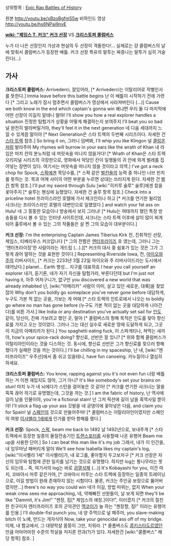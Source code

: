 상위항목 : [[Epic Rap Battles of History]]

{{{#!html
<object width="560" height="315"><param name="movie" value="http://www.youtube.com/v/xBzoBgfm55w?version=3&amp;hl=ko_KR"></param><param name="allowFullScreen" value="true"></param><param name="allowscriptaccess" value="always"></param><embed src="http://www.youtube.com/v/xBzoBgfm55w?version=3&amp;hl=ko_KR" type="application/x-shockwave-flash" width="560" height="315" allowscriptaccess="always" allowfullscreen="true"></embed></object>
}}}
원본 http://youtu.be/xBzoBgfm55w
비하인드 영상 http://youtu.be/hs6NPai9nvE

'''[[wiki: "제임스 T. 커크" 커크 선장]]''' VS '''[[크리스토퍼 콜럼버스]]'''

누가 더 나은 선장인지 가상과 현실의 두 선장이 격돌한다!...
실제로는 걍 콜럼버스의 날에 맞춰서 콜럼버스가 등장한 배틀.
커크 선장 특유의 말투는 짜증나는 말투가 심히 거슬린다(...)

== 가사 ==
'''크리스토퍼 콜럼버스:'''
Arrivederci,
잘있어라, [* Arrivederci는 이탈리어로 작별인사를 뜻한다.]
Imma leave before this battle begins
난 이 배틀이 시작하기 전에 가련다 [* 그리고 노래가 잠시 멈추면서 콜럼버스가 영상에서 사라져버린다 (...)]
Cause we both know in the end which captain's gonna win
왜냐면 우리 둘 다 마지막에 어떤 선장이 이길지 알테니 말야!
I'll show you how a real explorer handles a situation
진정한 탐험가가 상황을 어떻게 해결하는지 보여주지
I'll beat you so bad 
널 완전히 발라버릴거야,
they'll feel it in the next generation
네 다음 세대까지 느낄 수 있게끔 말이야 [* Next Generation은 스타 트렉의 두번째 시리즈이다. 자세한 건 [[스타 트렉]] 참조.]
So bring it on, 
그러니 덤벼봐,
I'll whip you like Klingon
널 [[클링온]]처럼 발라주마 
My rhymes will burrow in your ears like the wrath of Khan
내 라임은 마치 칸의 분노처럼 네 머릿속을 떠나지 않을거다! [* Wrath of Khan은 스타 트렉 오리지널 시리즈의 극장판으로, 영화에서 악당인 칸이 일행들의 귀 안에 외게 벌레를 집어넣는 장면이 있다. 여기서는 머릿속을 떠나지 않을 것이라고 의역.]
I've got a neck chop for Spock, 
[[스팍]]에겐 목당수를, [* 스팍 같은 [[벌칸]]들의 능력 중 하나인 너브 핀치를 뜻하는 것. 목과 어깨 사이의 어떤 부분을 누르면 상대는 쓰러지게 된다. 자세한 건 [[벌칸]] 항목 참조.]
I'll put my sword through Sulu
[wiki:"히카루 술루" 술루]에겐 칼을 꽃아주지 [* 술루는 펜싱에 능했었다. 자세한 건 술루 항목 참조.]
Check into a priceline hotel 
프라이스라인 호텔에 가서 체크인이나 하고 [* 커크를 연기한 윌리엄 샤크너는 프라이스라인 호텔의 대변인으로 일했었다.]
and watch your fat ass on Hulu!
네 그 뚱뚱한 모습이나 방송에서 보지 그러냐! [* Hulu는 여태까지 했던 특정 방송들을 다시 볼 수 있는 인터넷 사이트인데, 샤크너는 스타 트렉 이후에 살이 많이 찌게 되어 훌루에서 볼 수 있는 그의 작품들은 살 찐 그의 모습이 대부분이다.]


'''커크 선장:'''
I'm the enterprising Captain James Tiberius Kirk
전, 진취적인 선장, 제임스, 티베리우스 커크입니다 [* 그의 전함은 [[엔터프라이즈]] 호 였는데, 그러니 그는 '엔터프라이징'한 사람이라는 개드립 (...).][* 커크의 대사 중 쉼표가 있는 것은 그가 그렇게 끊어 말하는 것을 표현한 것이다.]
Representing Riverside Iowa, 
전, [[아이오와]]주의 리버사이드, [* 커크는 2233년 3월 22일 아이오와 주 리버사이드라는 도시에서 태어났다.]
planet... Earth
행성... 지구를 대표하죠
I hear you call yourself an explorer 
내가, 듣기론, 네가 자기 자신을 탐험가라, 부른다던데
but I'm just not having it,
아주 어처구니가, 없구만
you discovered a new world that was already inhabited
넌, [wiki:"아메리카" 사람이 이미, 살고 있던 새로운, 대륙]을 찾았잖아
Why don't you boldly go someplace 
you've never gone before
대담하게, 누구도 가본 적 없는 곳을, 가보는 게 어때 [* 스타 트렉의 인트로에서 나오는 to boldly go where no man has gone before (누구도 가본 적이 없는 곳을 대담하게 나아간다)를 비튼 가사.]
like India or any destination 
you've actually set sail for
[[인도]] 같이, 당신이, 진짜 가보려고 했던 곳, 말야 [* 콜럼버스의 항해 목적은 인도를 찾아 향신료를 가지고 오는 것이었다. 그러나 그는 대신 실수로 새로운 땅에 도달하게 되고, 그곳이 지금의 아메리카가 된다.]
You spaghetti eating fuck, 
이 스파게티나, 쳐먹는 새끼야,
how's your spice-rack doing?
향신료, 선반은 잘 있니? [* 위와 함께 콜럼버스가 이탈리아인이라는 것을 디스하는 것. 동시에, 향신료 선반은 그가 향신료를 찾으러 항해했다가 실패한 것을 까는 것이다.]
I'll be chilling in my spaceship, 
난 내, [wiki:"엔터프라이즈" 우주선]에서 좀 쉬고 있을테니,
have fun canoeing.
카누질이나 열심히 하세요.


'''크리스토퍼 콜럼버스:'''
You know, rapping against you it's not even fun
너랑 배틀하는 거 이젠 재밌지도 않아, 그거 아니?
It's like somebody's set your brains on stun!
마치 누가 네 뇌에다가 스턴을 걸어놓은 것 같아! [* 커크를 연기한 샤크너는 말을 뚝뚝 끊어 하기로 유명했는데, 그것을 까는 것.]
I am the fabric of history, 
난 역사에 길이 남을 인물이야,
you're a fictional stain!
넌 그저 픽션에 길이 남을 흑역사일 뿐이야!
I'll stick a flag up your ass 
깃발을 네 궁뎅이에 꽃아넣은 다음,
and claim you for Spain!
널 [[스페인]]의 것으로 만들어주마! [* 콜럼버스는 이탈리아인이였지만 스페인의 여왕 [[이사벨라 1세]]에게 인가를 받아 항해를 했다.]


'''커크 선장:'''
Spock, 
[[스팍]],
beam me back to 1492
날 1492년으로, 보내주게 [* 스타 트렉에서 등장한 일종의 물질전송기인 [[트랜스포터]]를 사용할때 나온 유행어 Beam me up을 사용한 단어.] 
So I can beat this man like it's my job
그래서, 내가 이 인간을, 내 임무마냥 패버리게 말야
We'll see how Isabella likes my captain's log,
[wiki:"이사벨라 1세" 이사벨라]가, 내 로그를, 좋아할지 두고보자구 [* 커크 선장은 자신의 임무와 탐험에 관한 일지를 남기는 것으로 유명했다. 하지만 log는 통나무라는 뜻도 되는데... 즉, 여기서의 log는 바로 [[검열삭제]] (...)]
It's Kobayashi for you, 
이건 마치, 코바야시 마루 같은거야, [* 코바야시 마루는 스타 트렉에 등장하는 일종의 트레이닝으로, 이길 방법이 원래 존재하지 않는 시험이다. 물론, 커크는 주인공 보정으로 뚫어버렸지만...] 
there's no way you could win
네가 이길, 방법 따위는, 없지
When your weak crew sees me approaching, 
네, 약해빠진 선원들이, 날 보게 되면
they'll be like "Dammit, it's Jim!"
"젠장, 짐[* 제임스의 애칭.]이다!", 이러겠지 [* 커크의 절친한 친구이자 엔터프라이즈 호의 군의관인 [[맥코이]]가 늘 하는 "젠장할, 짐!" 이라는 유행어를 인용.]
I'll double-fist punch you, 
내 양 주먹으로 널 패주마,
you slave-making bitch
이 노예, 만드는 개자식아
Now, take your genocidal ass off of my bridge.
이제, 내 함교에서, 그 대량학살 몸뚱이 그만, 치워라. [* 콜롬버스도 [[콩키스타도르]]였던 만큼 어마어마한 수준의 학살을 저지른 전과(?)가 있다. 자세한건 [wiki:"콜롬버스" 해당 항목] 참조. ] 
